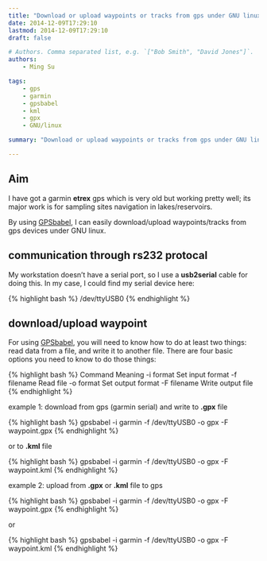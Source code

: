 ```yaml
---
title: "Download or upload waypoints or tracks from gps under GNU linux by gpsbabel"
date: 2014-12-09T17:29:10
lastmod: 2014-12-09T17:29:10
draft: false

# Authors. Comma separated list, e.g. `["Bob Smith", "David Jones"]`.
authors:
    - Ming Su

tags:
    - gps
    - garmin
    - gpsbabel
    - kml
    - gpx
    - GNU/linux

summary: "Download or upload waypoints or tracks from gps under GNU linux by gpsbabel"

---
```


Aim
-----

I have got a garmin **etrex** gps which is very old but working
pretty well; its major work is for sampling sites navigation in
lakes/reservoirs.

By using [GPSbabel](http://www.gpsbabel.org), I can easily
download/upload waypoints/tracks from gps devices under GNU linux.

communication through rs232 protocal
---------

My workstation doesn't have a serial port, so I use a
**usb2serial** cable for doing this. In my case, I could find my
serial device here:

{% highlight bash %}
/dev/ttyUSB0
{% endhighlight %}

download/upload waypoint
---------

For using [GPSbabel](http://www.gpsbabel.org), you will need to
know how to do at least two things: read data from a file, and
write it to another file.  There are four basic options you need
to know to do those things:

{% highlight bash %}
Command             Meaning
-i format           Set input format
-f filename         Read file
-o format           Set output format
-F filename         Write output file
{% endhighlight %}

example 1: download from gps (garmin serial) and write to
**.gpx** file

{% highlight bash %}
gpsbabel -i garmin -f /dev/ttyUSB0 -o gpx -F waypoint.gpx
{% endhighlight %}

or to **.kml** file

{% highlight bash %}
gpsbabel -i garmin -f /dev/ttyUSB0 -o gpx -F waypoint.kml
{% endhighlight %}

example 2: upload from **.gpx** or **.kml** file to gps

{% highlight bash %}
gpsbabel -i garmin -f /dev/ttyUSB0 -o gpx -F waypoint.gpx
{% endhighlight %}

or

{% highlight bash %}
gpsbabel -i garmin -f /dev/ttyUSB0 -o gpx -F waypoint.kml
{% endhighlight %}
